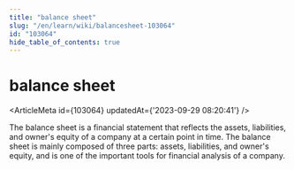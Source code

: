 ```yaml
---
title: "balance sheet"
slug: "/en/learn/wiki/balancesheet-103064"
id: "103064"
hide_table_of_contents: true
---
```



# balance sheet

<ArticleMeta id={103064} updatedAt={'2023-09-29 08:20:41'} />
<div className='border-solid border-b border-t-0 my-4 border-[var(--ifm-color-gray-300)]' />

The balance sheet is a financial statement that reflects the assets, liabilities, and owner's equity of a company at a certain point in time. The balance sheet is mainly composed of three parts: assets, liabilities, and owner's equity, and is one of the important tools for financial analysis of a company.
